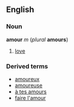 ==English==
===Noun===
'''amour''' ''m'' (''plural'' '''amours''')

#[[love]]

===Derived terms===
*[[amoureux]]
*[[amoureuse]]
*[[à tes amours]]
*[[faire l'amour]]